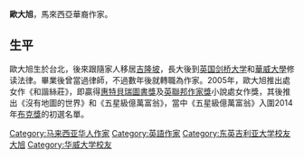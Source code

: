{{Infobox writer <!-- for more information see [[:Template:Infobox_writer/doc|:Template:Infobox writer/doc]] -->
| name        = 歐大旭
| imagesize   =
| caption     =
| pseudonym   =
| birth_name =歐大旭| birth_date  = {{Birth year and age|1971}}
| birth_place = [[台北|台北]]
| death_date  =
| death_place =
| occupation  =小說家
| nationality = {{馬來西亞}}
| period      =
| genre       = [[小說|小說]]
| subject     =
| movement    =
| notableworks =
| awards = [[惠特貝瑞圖書獎|惠特貝瑞圖書獎]]<br>[[英聯邦作家獎|英聯邦作家獎]]
| influences  =
| influenced  =
| signature   =
| website = 
}}

'''歐大旭'''{{BD|1971年|||}}，馬來西亞華裔作家。

==生平==
歐大旭生於台北，後來跟隨家人移居[[吉隆坡|吉隆坡]]，長大後到[[英国剑桥大学|英国剑桥大学]]和[[華威大學|華威大學]]修读法律。畢業後曾當過律師，不過數年後就轉職為作家。2005年，歐大旭推出處女作《和諧絲莊》，即贏得[[惠特貝瑞圖書獎|惠特貝瑞圖書獎]]及[[英聯邦作家獎|英聯邦作家獎]]小說處女作獎，其後推出《沒有地圖的世界》和《五星級億萬富翁》，當中《五星級億萬富翁》入圍2014年[[布克獎|布克獎]]的初選名單。

{{馬來西亞作家小作品}}

{{DEFAULTSORT:Tash Aw}}
[[Category:马来西亚华人作家|Category:马来西亚华人作家]]
[[Category:英語作家|Category:英語作家]]
[[Category:东英吉利亚大学校友|Category:东英吉利亚大学校友]]
[[Category:歐姓|大旭]]
[[Category:华威大学校友|Category:华威大学校友]]